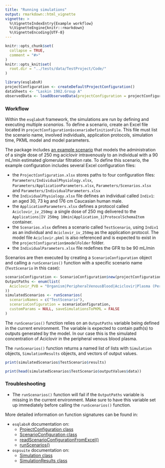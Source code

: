 ```yaml
---
title: "Running simulations"
output: rmarkdown::html_vignette
vignette: >
  %\VignetteIndexEntry{Example workflow}
  %\VignetteEngine{knitr::rmarkdown}
  %\VignetteEncoding{UTF-8}
---
```


```r
knitr::opts_chunk$set(
  collapse = TRUE,
  comment = "#>"
)
knitr::opts_knit$set(
  root.dir = "../tests/data/TestProject/Code/"
)
```

```r
library(esqlabsR)
projectConfiguration <- createDefaultProjectConfiguration()
dataSheets <- "Laskin 1982.Group A"
observedData <- loadObservedData(projectConfiguration = projectConfiguration, sheets = dataSheets)
```

### Workflow 

Within the `esqlabsR` framework, the simulations are run by defining and executing multiple *scenarios*. To define a scenario, create an Excel file located in `projectConfiguration$scenarioDefinitionFile`. This file must list the scenario name, involved individuals, application protocols, simulation time, PKML model and model parameters. 

The package includes [an example scenario](https://github.com/esqLABS/esqlabsR/blob/HEAD/tests/data/TestProject/Parameters/Scenarios.xlsx) that models the administration of a single dose of 250 mg aciclovir intravenously to an individual with a 90 mL/min estimated glomerular filtration rate. To define this scenario, the example configuration includes several Excel configuration files:

* the `ProjectConfiguration.xlsx` stores paths to four configuration files: `Parameters/IndividualPhysiology.xlsx`, `Parameters/ApplicationParameters.xlsx`, `Parameters/Scenarios.xlsx` and `Parameters/IndividualParameters.xlsx`
* the `IndividualPhysiology.xlsx` file defines an individual called `Indiv1`: an aged 30, 73 kg and 176 cm Caucasian human male.
* the `ApplicationParameters.xlsx` defines a protocol called `Aciclovir_iv_250mg`: a single dose of 250 mg delivered to the `Applications|IV 250mg 10min|Application_1|ProtocolSchemaItem` container.
* the `Scenarios.xlsx` defines a scenario called `TestScenario`, using `Indiv1` as an individual and `Aciclovir_iv_250mg` as the application protocol. The model file `Aciclovir.pkml` is also referenced and is expected to exist in the `projectConfiguration$modelFolder` folder. 
* the `IndividualParameters.xlsx` file redefines the GFR to be 90 mL/min

Scenarios are then executed by creating a `ScenarioConfiguration` object and calling a `runScenarios()` function with a specific scenario name (`TestScenario` in this case):

```r
scenarioConfiguration <- ScenarioConfiguration$new(projectConfiguration)
OutputPaths <- enum(list(
  Aciclovir_PVB = "Organism|PeripheralVenousBlood|Aciclovir|Plasma (Peripheral Venous Blood)"
))
simulatedScenarios <- runScenarios(
  scenarioNames = c("TestScenario"),
  scenarioConfiguration = scenarioConfiguration,
  customParams = NULL, saveSimulationsToPKML = FALSE
)
```

The `runScenarios()` function relies on an `OutputPaths` variable being defined in the current environment. The variable is expected to contain path(s) to outputs generated by the model. In our case this is the simulated concentration of Aciclovir in the peripheral venous blood plasma.

The `runScenarios()` function returns a named list of lists with `Simulation` objects, `SimulationResults` objects, and vectors of output values.

```r
print(simulatedScenarios$TestScenario$results)
```

```r
print(head(simulatedScenarios$TestScenario$outputValues$data))
```

### Troubleshooting 

* The `runScenarios()` function will fail if the `OutputPaths` variable is missing in the current environment. Make sure to have this variable set up immediately before calling the `runScenarios()` function.

More detailed information on function signatures can be found in:

* `esqlabsR` documentation on:
    * [ProjectConfiguration class](https://esqlabs.github.io/esqlabsR/reference/ProjectConfiguration.html)
    * [ScenarioConfiguration class](https://esqlabs.github.io/esqlabsR/reference/ScenarioConfiguration.html)
    * [readScenarioConfigurationFromExcel()](https://esqlabs.github.io/esqlabsR/reference/readScenarioConfigurationFromExcel.html)
    * [runScenarios()](https://esqlabs.github.io/esqlabsR/reference/runScenarios.html)
    
* `ospsuite` documentation on:
    * [Simulation class](https://www.open-systems-pharmacology.org/OSPSuite-R/reference/Simulation.html)
    * [SimulationResults class](https://www.open-systems-pharmacology.org/OSPSuite-R/reference/SimulationResults.html)
